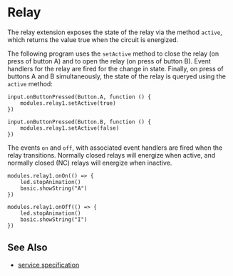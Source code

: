 # Relay

The relay extension exposes the state of the relay
via the method `active`, which returns the value
true when the circuit is energized.

The following program uses the `setActive` method to
close the relay (on press of button A) and to open
the relay (on press of button B). Event handlers for
the relay are fired for the change in state. Finally,
on press of buttons A and B simultaneously, the
state of the relay is queryed using the `active`
method:

```blocks
input.onButtonPressed(Button.A, function () {
    modules.relay1.setActive(true)
})

input.onButtonPressed(Button.B, function () {
    modules.relay1.setActive(false)
})
```

The events `on` and `off`, with associated event handlers
are fired when the relay transitions. Normally closed relays will energize when active,
and normally closed (NC) relays will energize when inactive.

```blocks
modules.relay1.onOn(() => {
    led.stopAnimation()
    basic.showString("A")
})

modules.relay1.onOff(() => {
    led.stopAnimation()
    basic.showString("I")
})
```

## See Also

-   [service specification](/services/relay/)

